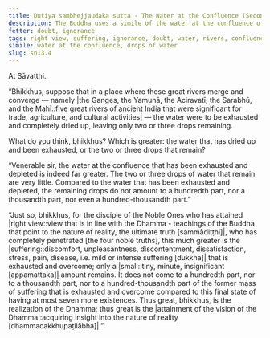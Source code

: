 ```yaml
---
title: Dutiya sambhejjaudaka sutta - The Water at the Confluence (Second)
description: The Buddha uses a simile of the water at the confluence of great rivers to illustrate the extent of suffering that is exhausted and overcome by a disciple of the Noble Ones who has attained right view.
fetter: doubt, ignorance
tags: right view, suffering, ignorance, doubt, water, rivers, confluence sn, sn12-21, sn13
simile: water at the confluence, drops of water
slug: sn13.4
---
```


At Sāvatthi.

“Bhikkhus, suppose that in a place where these great rivers merge and converge — namely |the Ganges, the Yamunā, the Aciravatī, the Sarabhū, and the Mahī::five great rivers of ancient India that were significant for trade, agriculture, and cultural activities| — the water were to be exhausted and completely dried up, leaving only two or three drops remaining.

What do you think, bhikkhus? Which is greater: the water that has dried up and been exhausted, or the two or three drops that remain?

“Venerable sir, the water at the confluence that has been exhausted and depleted is indeed far greater. The two or three drops of water that remain are very little. Compared to the water that has been exhausted and depleted, the remaining drops do not amount to a hundredth part, nor a thousandth part, nor even a hundred-thousandth part.”

“Just so, bhikkhus, for the disciple of the Noble Ones who has attained |right view::view that is in line with the Dhamma - teachings of the Buddha that point to the nature of reality, the ultimate truth [sammādiṭṭhi]|, who has completely penetrated [the four noble truths], this much greater is the |suffering::discomfort, unpleasantness, discontentment, dissatisfaction, stress, pain, disease, i.e. mild or intense suffering [dukkha]| that is exhausted and overcome; only a |small::tiny, minute, insignificant [appamattaka]| amount remains. It does not come to a hundredth part, nor to a thousandth part, nor to a hundred-thousandth part of the former mass of suffering that is exhausted and overcome compared to this final state of having at most seven more existences. Thus great, bhikkhus, is the realization of the Dhamma; thus great is the |attainment of the vision of the Dhamma::acquiring insight into the nature of reality [dhammacakkhupaṭilābha]|.”